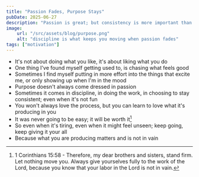 ```yaml
---
title: "Passion Fades, Purpose Stays"
pubDate: 2025-06-27
description: "Passion is great; but consistency is more important than staying excited"
image:
    url: "/src/assets/blog/purpose.png"
    alt: "discipline is what keeps you moving when passion fades"
tags: ["motivation"]
---
```


<BlogLayout
    title={frontmatter.title}
    description={frontmatter.description}
    image={frontmatter.image.url}
    alt={frontmatter.image.alt}
    date={(frontmatter.pubDate).toString().slice(0,10)}
    tags={frontmatter.tags}>

<span>

- It's not about doing what you like, it's about liking what you do
- One thing I've found myself getting used to, is chasing what feels good
- Sometimes I find myself putting in more effort into the things that excite me, or only showing up when I'm in the mood
- Purpose doesn't always come dressed in passion
- Sometimes it comes in discipline, in doing the work, in choosing to stay consistent; even when it's not fun
- You won't always love the process, but you can learn to love what it's producing in you
- It was never going to be easy; it will be worth it[^1]
- So even when it's tiring, even when it might feel unseen; keep going, keep giving it your all
- Because what you are producing matters and is not in vain

[^1]:1 Corinthians 15:58 - Therefore, my dear brothers and sisters, stand firm. Let nothing move you. Always give yourselves fully to the work of the Lord, because you know that your labor in the Lord is not in vain.

</span>
</BlogLayout>

